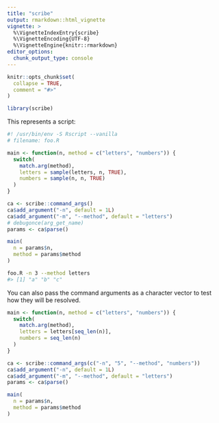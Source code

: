 ```yaml
---
title: "scribe"
output: rmarkdown::html_vignette
vignette: >
  %\VignetteIndexEntry{scribe}
  %\VignetteEncoding{UTF-8}
  %\VignetteEngine{knitr::rmarkdown}
editor_options: 
  chunk_output_type: console
---
```


```r
knitr::opts_chunk$set(
  collapse = TRUE,
  comment = "#>"
)
```

```r
library(scribe)
```

This represents a script:

```r
#! /usr/bin/env -S Rscript --vanilla
# filename: foo.R

main <- function(n, method = c("letters", "numbers")) {
  switch(
    match.arg(method),
    letters = sample(letters, n, TRUE),
    numbers = sample(n, n, TRUE)
  )
}

ca <- scribe::command_args()
ca$add_argument("-n", default = 1L)
ca$add_argument("-m", "--method", default = "letters")
# debugonce(arg_get_name)
params <- ca$parse()

main(
  n = params$n,
  method = params$method
)
```

```sh
foo.R -n 3 --method letters
#> [1] "a" "b" "c"
```

You can also pass the command arguments as a character vector to test how they will be resolved.

```r
main <- function(n, method = c("letters", "numbers")) {
  switch(
    match.arg(method),
    letters = letters[seq_len(n)],
    numbers = seq_len(n)
  )
}

ca <- scribe::command_args(c("-n", "5", "--method", "numbers"))
ca$add_argument("-n", default = 1L)
ca$add_argument("-m", "--method", default = "letters")
params <- ca$parse()

main(
  n = params$n,
  method = params$method
)
```

